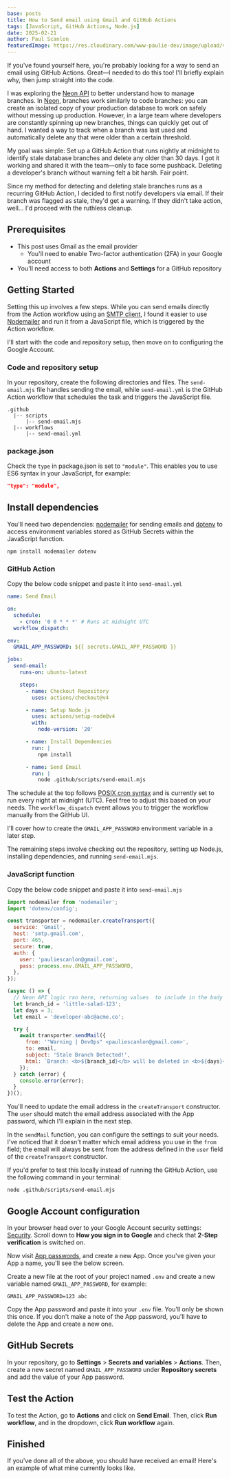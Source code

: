 ```yaml
---
base: posts
title: How to Send email using Gmail and GitHub Actions
tags: [JavaScript, GitHub Actions, Node.js]
date: 2025-02-21
author: Paul Scanlon
featuredImage: https://res.cloudinary.com/www-paulie-dev/image/upload/v1742836321/paulie.dev/2025/02/gmail-github-actions-featured-image_tmfxmq.jpg
---
```


If you've found yourself here, you're probably looking for a way to send an email using GitHub Actions. Great—I needed to do this too! I'll briefly explain why, then jump straight into the code.

I was exploring the [Neon API](https://api-docs.neon.tech/reference/getting-started-with-neon-api) to better understand how to manage branches. In [Neon](https://neon.tech/), branches work similarly to code branches: you can create an isolated copy of your production database to work on safely without messing up production. However, in a large team where developers are constantly spinning up new branches, things can quickly get out of hand. I wanted a way to track when a branch was last used and automatically delete any that were older than a certain threshold.

My goal was simple: Set up a GitHub Action that runs nightly at midnight to identify stale database branches and delete any older than 30 days. I got it working and shared it with the team—only to face some pushback. Deleting a developer's branch without warning felt a bit harsh. Fair point.

Since my method for detecting and deleting stale branches runs as a recurring GitHub Action, I decided to first notify developers via email. If their branch was flagged as stale, they'd get a warning. If they didn't take action, well... I'd proceed with the ruthless cleanup.

## Prerequisites

- This post uses Gmail as the email provider
  - You'll need to enable Two-factor authentication (2FA) in your Google account
- You'll need access to both **Actions** and **Settings** for a GitHub repository

## Getting Started

Setting this up involves a few steps. While you can send emails directly from the Action workflow using an [SMTP client](https://github.com/marketplace/actions/send-e-mail-smtp), I found it easier to use [Nodemailer](https://www.npmjs.com/package/nodemailer) and run it from a JavaScript file, which is triggered by the Action workflow.

I'll start with the code and repository setup, then move on to configuring the Google Account.

### Code and repository setup

In your repository, create the following directories and files. The `send-email.mjs` file handles sending the email, while `send-email.yml` is the GitHub Action workflow that schedules the task and triggers the JavaScript file.

```shell
.github
  |-- scripts
      |-- send-email.mjs
  |-- workflows
      |-- send-email.yml
```

### package.json

Check the `type` in package.json is set to `"module"`. This enables you to use ES6 syntax in your JavaScript, for example:

```json
"type": "module",
```

## Install dependencies

You'll need two dependencies: [nodemailer](https://www.npmjs.com/package/nodemailer) for sending emails and [dotenv](https://www.npmjs.com/package/dotenv) to access environment variables stored as GitHub Secrets within the JavaScript function.

```
npm install nodemailer dotenv
```

### GitHub Action

Copy the below code snippet and paste it into `send-email.yml`

```yml
name: Send Email

on:
  schedule:
    - cron: '0 0 * * *' # Runs at midnight UTC
  workflow_dispatch:

env:
  GMAIL_APP_PASSWORD: ${{ secrets.GMAIL_APP_PASSWORD }}

jobs:
  send-email:
    runs-on: ubuntu-latest

    steps:
      - name: Checkout Repository
        uses: actions/checkout@v4

      - name: Setup Node.js
        uses: actions/setup-node@v4
        with:
          node-version: '20'

      - name: Install Dependencies
        run: |
          npm install

      - name: Send Email
        run: |
          node .github/scripts/send-email.mjs
```

The schedule at the top follows [POSIX cron syntax](https://pubs.opengroup.org/onlinepubs/9699919799/utilities/crontab.html#tag_20_25_07) and is currently set to run every night at midnight (UTC). Feel free to adjust this based on your needs. The `workflow_dispatch` event allows you to trigger the workflow manually from the GitHub UI.

I'll cover how to create the `GMAIL_APP_PASSWORD` environment variable in a later step.

The remaining steps involve checking out the repository, setting up Node.js, installing dependencies, and running `send-email.mjs`.

### JavaScript function

Copy the below code snippet and paste it into `send-email.mjs`

```javascript
import nodemailer from 'nodemailer';
import 'dotenv/config';

const transporter = nodemailer.createTransport({
  service: 'Gmail',
  host: 'smtp.gmail.com',
  port: 465,
  secure: true,
  auth: {
    user: 'pauliescanlon@gmail.com',
    pass: process.env.GMAIL_APP_PASSWORD,
  },
});

(async () => {
  // Neon API logic ran here, returning values  to include in the body of the email.
  let branch_id = 'little-salad-123';
  let days = 3;
  let email = 'developer-abc@acme.co';

  try {
    await transporter.sendMail({
      from: '"Warning | DevOps" <pauliescanlon@gmail.com>',
      to: email,
      subject: 'Stale Branch Detected!',
      html: `Branch: <b>${branch_id}</b> will be deleted in <b>${days}</b> days`,
    });
  } catch (error) {
    console.error(error);
  }
})();
```

You'll need to update the email address in the `createTransport` constructor. The `user` should match the email address associated with the App password, which I'll explain in the next step.

In the `sendMail` function, you can configure the settings to suit your needs. I've noticed that it doesn't matter which email address you use in the `from` field; the email will always be sent from the address defined in the `user` field of the `createTransport` constructor.

If you'd prefer to test this locally instead of running the GitHub Action, use the following command in your terminal:

```shell
node .github/scripts/send-email.mjs
```

## Google Account configuration

In your browser head over to your Google Account security settings: [Security](https://myaccount.google.com/security?gar=WzEzMywiMjM2NzM2Il0&utm_source=account-marketing-page&utm_medium=go-to-account-button). Scroll down to **How you sign in to Google** and check that **2-Step verification** is switched on.

Now visit [App passwords](https://myaccount.google.com/apppasswords), and create a new App. Once you've given your App a name, you'll see the below screen.

<AstroImage
  width='1440'
  height='900'
  alt='Screenshot of App password'
  url='https://res.cloudinary.com/www-paulie-dev/image/upload/v1740152899/paulie.dev/2025/02/gmail-github-actions-app-password_juw7ha.jpg'
/>

Create a new file at the root of your project named `.env` and create a new variable named `GMAIL_APP_PASSWORD`, for example:

```shell
GMAIL_APP_PASSWORD=123 abc
```

Copy the App password and paste it into your `.env` file. You'll only be shown this once. If you don't make a note of the App password, you'll have to delete the App and create a new one.

## GitHub Secrets

In your repository, go to **Settings** > **Secrets and variables** > **Actions**. Then, create a new secret named `GMAIL_APP_PASSWORD` under **Repository secrets** and add the value of your App password.

<AstroImage
  width='1440'
  height='900'
  alt='Screenshot of GitHub Secrets'
  url='https://res.cloudinary.com/www-paulie-dev/image/upload/v1740153296/paulie.dev/2025/02/gmail-github-actions-github-secrets_c54yao.jpg'
/>

## Test the Action

To test the Action, go to **Actions** and click on **Send Email**. Then, click **Run workflow**, and in the dropdown, click **Run workflow** again.

<AstroImage
  width='1440'
  height='900'
  alt='Screenshot of GitHub Action run workflow'
  url='https://res.cloudinary.com/www-paulie-dev/image/upload/v1740153812/paulie.dev/2025/02/gmail-github-actions-trigger-action_fer7bn.jpg'
/>

## Finished

If you've done all of the above, you should have received an email! Here's an example of what mine currently looks like.

<AstroImage
  width='1440'
  height='900'
  alt='Screenshot of sent email'
  url='https://res.cloudinary.com/www-paulie-dev/image/upload/v1740154067/paulie.dev/2025/02/gmail-github-actions-gmail-screengrab_gmngto.jpg'
/>
